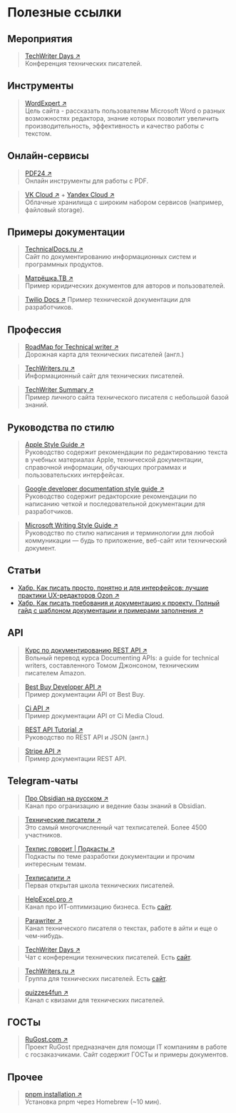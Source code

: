 # Полезные ссылки

## Мероприятия

> [TechWriter Days ↗](https://techwriterdays.ru/ru/index)  
> Конференция технических писателей.

## Инструменты

> [WordExpert ↗](http://wordexpert.ru)  
> Цель сайта - рассказать пользователям Microsoft Word о разных возможностях редактора, знание которых позволит увеличить производительность, эффективность и качество работы с текстом.

## Онлайн-сервисы

> [PDF24 ↗](https://www.pdf24.org/ru/)  
> Онлайн инструменты для работы с PDF.

> [VK Cloud ↗](https://cloud.vk.com) + [Yandex Cloud ↗](https://yandex.cloud/ru/)  
> Облачные хранилища с широким набором сервисов (например, файловый storage). 

## Примеры документации

> [TeсhnicalDocs.ru ↗](http://technicaldocs.ru)  
> Сайт по документированию информационных систем и программных продуктов.

> [Матрёшка.ТВ ↗](https://matreshka.tv/footer/faq/registration)  
> Пример юридических документов для авторов и пользователей.

> [Twilio Docs ↗](https://www.twilio.com/docs)
> Пример технической документации для разработчиков.

## Профессия

> [RoadMap for Technical writer ↗](https://roadmap.sh/technical-writer)  
> Дорожная карта для технических писателей (англ.)

> [TechWriters.ru ↗](http://techwriters.ru)  
> Информационный сайт для технических писателей.

> [TechWriter Summary ↗](https://daymonri.gitbook.io/techwritersummary)  
> Пример личного сайта технического писателя с небольшой базой знаний.

## Руководства по стилю

> [Apple Style Guide ↗](https://support.apple.com/ru-ru/guide/applestyleguide/welcome/web)  
> Руководство содержит рекомендации по редактированию текста в учебных материалах Apple, технической документации, справочной информации, обучающих программах и пользовательских интерфейсах.

> [Google developer documentation style guide ↗](https://developers.google.com/style/)  
> Руководство содержит редакторские рекомендации по написанию четкой и последовательной документации для разработчиков.

> [Microsoft Writing Style Guide ↗](https://learn.microsoft.com/en-us/style-guide/welcome/)  
> Руководство по стилю написания и терминологии для любой коммуникации — будь то приложение, веб-сайт или технический документ.

## Статьи

- [Хабр. Как писать просто, понятно и для интерфейсов: лучшие практики UX-редакторов Ozon ↗](https://habr.com/ru/companies/ozontech/articles/821383/)
- [Хабр. Как писать требования и документацию к проекту. Полный гайд с шаблоном документации и примерами заполнения ↗](https://habr.com/ru/companies/alfa/articles/818855/)

## API

> [Курс по документированию REST API ↗](https://starkovden.github.io/index.html)  
> Вольный перевод курса Documenting APIs: a guide for technical writers, составленного Томом Джонсоном, техническим писателем Amazon.

> [Best Buy Developer API ↗](https://bestbuyapis.github.io/api-documentation/)  
> Пример документации API от Best Buy.

> [Ci API ↗](https://developers.cimediacloud.com/#header-security)  
> Пример документации API от Ci Media Cloud.

> [REST API Tutorial ↗](https://restfulapi.net)  
> Руководство по REST API и JSON (англ.)

> [Stripe API ↗](https://docs.stripe.com/api)  
> Пример документации REST API.

## Telegram-чаты

> [Про Obsidian на русском ↗](https://t.me/obsidianru)  
> Канал про огранизацию и ведение базы знаний в Obsidian.

> [Технические писатели ↗](https://t.me/technicalwriters)  
> Это самый многочисленный чат техписателей. Более 4500 участников.

> [Техпис говорит | Подкасты ↗](https://t.me/techwritersays)  
> Подкасты по теме разработки документации и прочим интересным темам.

> [Техписалити ↗](https://t.me/techpisality)  
> Первая открытая школа технических писателей.

> [HelpExcel.pro ↗](https://t.me/business_analitics)  
> Канал про ИТ-оптимизацию бизнеса. Есть [сайт](https://www.helpexcel.pro).

> [Parawriter ↗](https://t.me/parawriter)  
> Канал технического писателя о текстах, работе в айти и еще о чем-нибудь.

> [TechWriter Days ↗](https://t.me/twdays)  
> Чат с конференции технических писателей. Есть [сайт](https://techwriterdays.ru/ru/index).

> [TechWriters.ru ↗](https://t.me/twritersn)  
> Группа для технических писателей. Есть [сайт](http://techwriters.ru).

> [quizzes4fun ↗](https://t.me/quizzes4fun)  
> Канал с квизами для технических писателей.

## ГОСТы

> [RuGost.com ↗](http://rugost.com)  
> Проект RuGost предназначен для помощи IT компаниям в работе с госзаказчиками. Сайт содержит ГОСТы и примеры документов.

## Прочее

> [pnpm installation ↗](https://pnpm.io/installation)  
> Установка pnpm через Homebrew (~10 мин).
